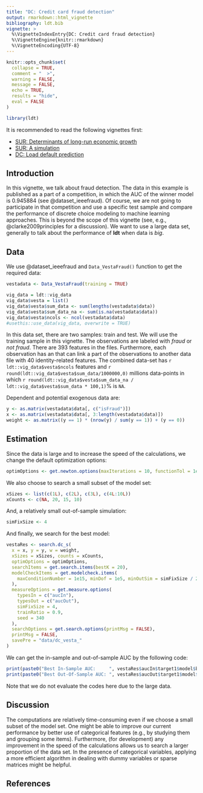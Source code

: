 ```yaml
---
title: "DC: Credit card fraud detection"
output: rmarkdown::html_vignette
bibliography: ldt.bib
vignette: >
  %\VignetteIndexEntry{DC: Credit card fraud detection}
  %\VignetteEngine{knitr::rmarkdown}
  %\VignetteEncoding{UTF-8}
---
```


```r
knitr::opts_chunk$set(
  collapse = TRUE,
  comment = "  >",
  warning = FALSE,
  message = FALSE,
  echo = TRUE,
  results = "hide",
  eval = FALSE
)
```

```r
library(ldt)
```

It is recommended to read the following vignettes first:

- [SUR: Determinants of long-run economic growth](sur_growth.html)
- [SUR: A simulation](sur_simulation.html)
- [DC: Load default prediction](dc_default.html)

## Introduction
In this vignette, we talk about fraud detection. The data in this example is published as a part of a competition, in which the AUC of the winner model is 0.945884 (see @dataset_ieeefraud). Of course, we are not going to participate in that competition and use a specific test sample and compare the performance of discrete choice modeling to machine learning approaches. This is beyond the scope of this vignette (see, e.g., @clarke2009principles for a discussion). We want to use a large data set, generally to talk about the performance of **ldt** when data is _big_. 

## Data
We use @dataset_ieeefraud and `Data_VestaFraud()` function to get the required data:

```r
vestadata <- Data_VestaFraud(training = TRUE)
```

```r
vig_data = ldt::vig_data
vig_data$vesta = list()
vig_data$vesta$sum_data <- sum(lengths(vestadata$data))
vig_data$vesta$sum_data_na <- sum(is.na(vestadata$data))
vig_data$vesta$ncols <- ncol(vestadata$data)
#usethis::use_data(vig_data, overwrite = TRUE)
```

In this data set, there are two samples: train and test. We will use the training sample in this vignette. The observations are labeled with _fraud_ or _not fraud_. There are 393 features in the files. Furthermore, each observation has an \textit{id} that can link a part of the observations to another data file with 40 identity-related features. The combined data-set has `r ldt::vig_data$vesta$ncols` features and `r round(ldt::vig_data$vesta$sum_data/1000000,0) ` millions data-points in which `r round(ldt::vig_data$vesta$sum_data_na / ldt::vig_data$vesta$sum_data * 100,1) `% is `NA`.

Dependent and potential exogenous data are:
```r
y <- as.matrix(vestadata$data[, c("isFraud")])
x <- as.matrix(vestadata$data[, 3:length(vestadata$data)])
weight <- as.matrix((y == 1) * (nrow(y) / sum(y == 1)) + (y == 0))
```

## Estimation

Since the data is large and to increase the speed of the calculations, we change the default optimization options:
```r
optimOptions <- get.newton.options(maxIterations = 10, functionTol = 1e-2)
```

We also choose to search a small subset of the model set:

```r
xSizes <- list(c(1L), c(2L), c(3L), c(4L:10L))
xCounts <- c(NA, 20, 15, 10)
```

And, a relatively small out-of-sample simulation:

```r
simFixSize <- 4
```

And finally, we search for the best model:

```r

vestaRes <- search.dc_s(
  x = x, y = y, w = weight,
  xSizes = xSizes, counts = xCounts,
  optimOptions = optimOptions,
  searchItems = get.search.items(bestK = 20),
  modelCheckItems = get.modelcheck.items(
    maxConditionNumber = 1e15, minDof = 1e5, minOutSim = simFixSize / 2
  ),
  measureOptions = get.measure.options(
    typesIn = c("aucIn"),
    typesOut = c("aucOut"),
    simFixSize = 4,
    trainRatio = 0.9,
    seed = 340
  ),
  searchOptions = get.search.options(printMsg = FALSE),
  printMsg = FALSE,
  savePre = "data/dc_vesta_"
)
```

We can get the in-sample and out-of-sample AUC by the following code:

```r
print(paste0("Best In-Sample AUC:     ", vestaRes$aucIn$target1$model$bests$best1$weight))
print(paste0("Best Out-Of-Sample AUC: ", vestaRes$aucOut$target1$model$bests$best1$weight))
```

Note that we do not evaluate the codes here due to the large data.

## Discussion
The computations are relatively time-consuming even if we choose a small subset of the model set. One might be able to improve our current performance by better use of categorical features (e.g., by studying them and grouping some items). Furthermore, (for development) any improvement in the speed of the calculations allows us to search a larger proportion of the data set. In the presence of categorical variables, applying a more efficient algorithm in dealing with dummy variables or sparse matrices might be helpful.


## References


